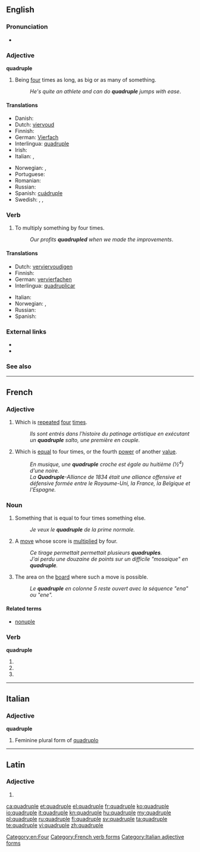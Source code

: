 ==English==
{{wikipedia}}

===Pronunciation===
* {{rhymes|uːpəl}}

===Adjective===
'''quadruple'''

# Being [[four]] times as long, as big or as many of something.
#: ''He's quite an athlete and can do '''quadruple''' jumps with ease''.

====Translations====
{{trans-top|being four times as long, as big or as many of something}}
* Danish: {{t-|da|firedobbelt}}
* Dutch: [[viervoud]]
* Finnish: {{t-|fi|nelinkertainen}}
* German: [[Vierfach]]
* Interlingua: [[#Interlingua|quadruple]]
* Irish: {{t-|ga|ceathrúil|xs=Irish}}
* Italian: {{t-|it|quadruplice}}, {{t+|it|quadruplo}}
{{trans-mid}}
* Norwegian: {{t-|no|firedobbelt}}, {{t-|no|kvadruppelt}}
* Portuguese: {{t+|pt|quádruplo}}
* Romanian: {{t-|ro|cvadruplu}}
* Russian: {{t+|ru|четверной|tr=četvernój}}
* Spanish: [[cuádruple]]
* Swedish: {{t-|sv|fyrdubbel}}, {{t+|sv|fyrfaldig}}, {{t+|sv|kvadrupel}}
{{trans-bottom}}

===Verb===
{{en-verb|quadruples|quadrupling|quadrupled|quadrupled}}

# To multiply something by four times.
#: ''Our profits '''quadrupled''' when we made the improvements''.

====Translations====
{{trans-top|to multiply something by four times}}
* Dutch: [[verviervoudigen]]
* Finnish: {{t-|fi|nelinkertaistaa}}
* German: [[vervierfachen]]
* Interlingua: [[quadruplicar]]
{{trans-mid}}
* Italian: {{t-|it|quadruplicare}}
* Norwegian: {{t-|no|firedoble}}, {{t-|no|kvadruple}}
* Russian: {{t+|ru|учетверять}}
* Spanish: {{t+|es|cuadruplicar}}
{{trans-bottom}}

===External links===
* {{R:Webster 1913}}
* {{R:Century 1911}}

===See also===
{{coefficient}}

[[Category:en:Four]]

----

==French==

===Adjective===
{{fr-adj|f=quadruple}}

# Which is [[repeat]]ed [[four]] [[times]].
#: ''Ils sont entrés dans l'histoire du patinage artistique en exécutant un '''quadruple''' salto, une première en couple.''
# {{chiefly|music|lang=fr}} Which is [[equal]] to four times, or the fourth [[power]] of another [[value]].
#: ''En musique, une '''quadruple''' croche est égale au huitième (½<sup>4</sup>) d'une noire.''
#: ''La '''Quadruple'''-Alliance de 1834 était une alliance offensive et défensive formée entre le Royaume-Uni, la France, la Belgique et l'Espagne.''

===Noun===
{{fr-noun|m}}

# Something that is equal to four times something else.
#: ''Je veux le '''quadruple''' de la prime normale.''
# {{context|[[Scrabble]]}} A [[move]] whose score is [[multiply|multiplied]] by four.
#: ''Ce tirage permettait permettait plusieurs '''quadruples'''.''
#: ''J'ai perdu une douzaine de points sur un difficile "mosaique" en '''quadruple'''.''
# {{context|Scrabble}} The area on the [[board]] where such a move is possible.
#: ''Le '''quadruple''' en colonne 5 reste ouvert avec la séquence "ena" ou "ene".''

====Related terms====
* [[nonuple]]

===Verb===
'''quadruple'''

# {{form of|First- and third-person singular indicative present|[[quadrupler]]}}
# {{form of|First- and third-person singular subjunctive present|[[quadrupler]]}}
# {{form of|Ordinary second-person singular imperative present|[[quadrupler]]}}

[[Category:French verb forms]]

----

==Italian==

===Adjective===
'''quadruple''' {{f}}

# Feminine plural form of [[quadruplo]]

[[Category:Italian adjective forms]]

----

==Latin==

===Adjective===
{{la-adj-form|quadruple}}

# {{inflection of|quadruplus|quadruplus|voc|m|s|lang=la}}

[[ca:quadruple]]
[[et:quadruple]]
[[el:quadruple]]
[[fr:quadruple]]
[[ko:quadruple]]
[[io:quadruple]]
[[it:quadruple]]
[[kn:quadruple]]
[[hu:quadruple]]
[[my:quadruple]]
[[pl:quadruple]]
[[ru:quadruple]]
[[fi:quadruple]]
[[sv:quadruple]]
[[ta:quadruple]]
[[te:quadruple]]
[[vi:quadruple]]
[[zh:quadruple]]